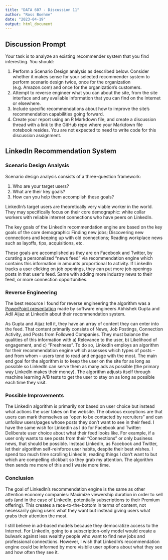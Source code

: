 ---
title: "DATA 607 - Discussion 11"
author: "Ross Boehme"
date: "2023-04-19"
output: html_document
---

## Discussion Prompt

Your task is to analyze an existing recommender system that you find interesting.  You should:

1. Perform a Scenario Design analysis as described below. Consider whether it makes sense for your selected recommender system to perform scenario design twice, once for the organization (e.g. Amazon.com) and once for the organization's customers.
2. Attempt to reverse engineer what you can about the site, from the site interface and any available information that you can find on the Internet or elsewhere.
3. Include specific recommendations about how to improve the site's recommendation capabilities going forward. 
4. Create your report using an R Markdown file, and create a discussion thread with a link to the GitHub repo where your Markdown file notebook resides.  You are not expected to need to write code for this discussion assignment.

## LinkedIn Recommendation System 

### Scenario Design Analysis

Scenario design analysis consists of a three-question framework:

1. Who are your target users?
2. What are their key goals?
3. How can you help them accomplish these goals?

LinkedIn's target users are theoretically very viable worker in the world. They may specifically focus on their core demographic: white collar workers with reliable internet connections who have peers on LinkedIn. 

The key goals of the LinkedIn recommendation engine are based on the key goals of the core demographic: Finding new jobs; Discovering new connections and keeping up with old connections; Reading workplace news such as layoffs, tips, acquisitions, etc.

These goals are accomplished as they are on Facebook and Twitter, by curating a personalized "news feed" via recommendation engine which contains this information in amounts proportional to activity. If LinkedIn tracks a user clicking on job openings, they can put more job openings posts in that user's feed. Same with adding more industry news to their feed, or more connection opportunities. 

### Reverse Engineering

The best resource I found for reverse engineering the algorithm was a [PowerPoint presentation](https://www.quora.com/How-does-LinkedIns-recommendation-system-work) made by software engineers Abhishek Gupta and Adil Aijaz at LinkedIn about their recommendation system. 

As Gupta and Aijaz tell it, they have an array of content they can enter into the feed. That content primarily consists of News, Job Postings, Connection Activity, and Posts from Followed Companies. They must balance the qualities of this information with a) Relevance to the user, b) Likelihood of engagement, and c) "Freshness". To do so, LinkedIn employs an algorithm for their recommendation engine which assesses which types of posts -- and from whom -- users tend to read and engage with the most. The main end goal for the algorithm is to keep the user on the site for as long as possible so LinkedIn can serve them as many ads as possible (the primary way LinkedIn makes their money). The algorithm adjusts itself through machine learning A/B tests to get the user to stay on as long as possible each time they visit.

### Possible Improvements

The LinkedIn algorithm is primarily *not* based on user choice but instead what actions the user takes on the website. The obvious exceptions are that users can mark themselves as "open to be contacted by recruiters" and can unfollow users/pages whose posts they don't want to see in their feed. I have the same wish for LinkedIn as I do for Facebook and Twitter: Deliberate user choice about what their feed looks like. For example, if a user only wants to see posts from their "Connections" or only business news, that should be possible. Instead LinkedIn, as Facebook and Twitter, let their algorithm self-reinforce user habits, despite their best wishes. I spend too much time scrolling LinkedIn, reading things I don't want to but which are compelling clickbait so they grab my attention. The algorithm then sends me more of this and I waste more time.

### Conclusion
The goal of LinkedIn's recommendation engine is the same as other attention economy companies: Maximize viewership duration in order to sell ads (and in the case of LinkedIn, potentially subscriptions to their Premium offering). This creates a race-to-the-bottom in terms of content, not necessarily giving users what they want but instead giving users what grabs their attention the most. 

I still believe in ad-based models because they democratize access to the Internet. For LinkedIn, going to a subscription-only model would create a bulwark against less wealthy people who want to find new jobs and professional connections. However, I wish that LinkedIn's recommendation engine could be informed by more visibile user options about what they see and how often they see it.
